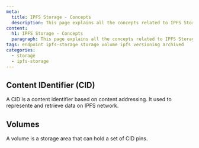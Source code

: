 ```yaml
---
meta:
  title: IPFS Storage - Concepts
  description: This page explains all the concepts related to IPFS Storage
content:
  h1: IPFS Storage - Concepts
  paragraph: This page explains all the concepts related to IPFS Storage
tags: endpoint ipfs-storage storage volume ipfs versioning archived
categories:
  - storage
  - ipfs-storage
---
```


<Concept opened>

## Content IDentifier (CID)

A CID is a content identifier based on content addressing. It used to represente and retrieve data on IPFS network.

</Concept>

<Concept opened>

## Volumes

A volume is a storage area that can hold a set of CID pins.

</Concept>
